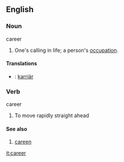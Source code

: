 ==English==

===Noun===
;career
#One's calling in life; a person's [[occupation]].

====Translations====
*{{sv}} : [[karriär]]

===Verb===
;career
#To move rapidly straight ahead

====See also====
#[[careen]]

[[it:career]]